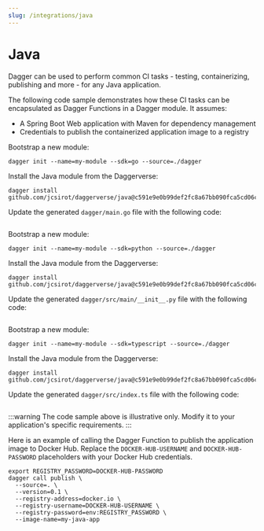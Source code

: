 ```yaml
---
slug: /integrations/java
---
```



# Java

Dagger can be used to perform common CI tasks - testing, containerizing, publishing and more - for any Java application.

The following code sample demonstrates how these CI tasks can be encapsulated as Dagger Functions in a Dagger module. It assumes:

- A Spring Boot Web application with Maven for dependency management
- Credentials to publish the containerized application image to a registry

<Tabs groupId="language">
<TabItem value="Go">

Bootstrap a new module:

```shell
dagger init --name=my-module --sdk=go --source=./dagger
```

Install the Java module from the Daggerverse:

```shell
dagger install github.com/jcsirot/daggerverse/java@c591e9e0b99def2fc8a67bb090fca5cd06cf6a1d
```

Update the generated `dagger/main.go` file with the following code:

```go file=./snippets/java/go/main.go
```

</TabItem>
<TabItem value="Python">

Bootstrap a new module:

```shell
dagger init --name=my-module --sdk=python --source=./dagger
```

Install the Java module from the Daggerverse:

```shell
dagger install github.com/jcsirot/daggerverse/java@c591e9e0b99def2fc8a67bb090fca5cd06cf6a1d
```

Update the generated `dagger/src/main/__init__.py` file with the following code:

```python file=./snippets/java/python/main.py
```

</TabItem>
<TabItem value="TypeScript">

Bootstrap a new module:

```shell
dagger init --name=my-module --sdk=typescript --source=./dagger
```

Install the Java module from the Daggerverse:

```shell
dagger install github.com/jcsirot/daggerverse/java@c591e9e0b99def2fc8a67bb090fca5cd06cf6a1d
```

Update the generated `dagger/src/index.ts` file with the following code:

```typescript file=./snippets/java/typescript/index.ts
```

</TabItem>
</Tabs>

:::warning
The code sample above is illustrative only. Modify it to your application's specific requirements.
:::

Here is an example of calling the Dagger Function to publish the application image to Docker Hub. Replace the `DOCKER-HUB-USERNAME` and `DOCKER-HUB-PASSWORD` placeholders with your Docker Hub credentials.

```shell
export REGISTRY_PASSWORD=DOCKER-HUB-PASSWORD
dagger call publish \
  --source=. \
  --version=0.1 \
  --registry-address=docker.io \
  --registry-username=DOCKER-HUB-USERNAME \
  --registry-password=env:REGISTRY_PASSWORD \
  --image-name=my-java-app
```
